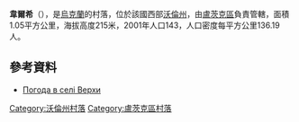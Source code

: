 {{coord|50|48|44|N|25|0|21|E|scale:30000|display=title}}

'''韋爾希'''（{{lang-uk|Верхи}}），是[[烏克蘭|烏克蘭]]的村落，位於該國西部[[沃倫州|沃倫州]]，由[[盧茨克區|盧茨克區]]負責管轄，面積1.05平方公里，海拔高度215米，2001年人口143，人口密度每平方公里136.19人。

==參考資料==
* [http://weather.in.ua/ua/volynskaja/3192 Погода в селі Верхи] {{Wayback|url=http://weather.in.ua/ua/volynskaja/3192 |date=20111219111322 }}

[[Category:沃倫州村落|Category:沃倫州村落]]
[[Category:盧茨克區村落|Category:盧茨克區村落]]


{{Volyn-geo-stub}}